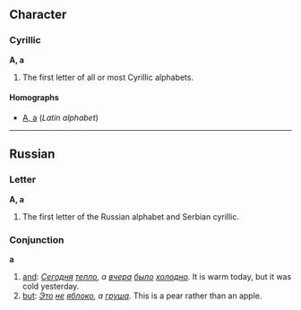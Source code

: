 ==Character==
===Cyrillic===
'''А, а'''

#The first letter of all or most Cyrillic alphabets.

====Homographs====
*[[a|A, a]] (''Latin alphabet'')

----

== Russian ==
<!-- pronunciation of letter / letter's name -->
=== Letter ===
'''А, а'''

#The first letter of the Russian alphabet and Serbian cyrillic.

=== Conjunction ===
'''а'''

# [[and]]: ''[[Сегодня]] [[тепло]], а [[вчера]] [[было]] [[холодно]].'' It is warm today, but it was cold yesterday.
# [[but]]: ''[[Это]] [[не]] [[яблоко]], а [[груша]].'' This is a pear rather than an apple.